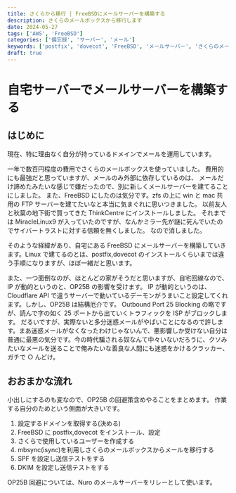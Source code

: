 ```yaml
---
title: さくらから移行 | FreeBSDにメールサーバーを構築する
description: さくらのメールボックスから移行します
date: 2024-05-27
tags: ['AWS', 'FreeBSD']
categories: ['備忘録', 'サーバー', 'メール']
keywords: ['postfix', 'dovecot', 'FreeBSD', 'メールサーバー', 'さくらのメールボックス', '移行']
draft: true
---
```


# 自宅サーバーでメールサーバーを構築する

## はじめに

現在、特に理由なく自分が持っているドメインでメールを運用しています。

一年で数百円程度の費用でさくらのメールボックスを使っていました。
費用的にも最強だと思っていますが、メールのみ外部に依存しているのは、
メールだけ諦めたみたいな感じで嫌だったので、別に新しくメールサーバーを建てることにしました。
また、FreeBSD にしたのは気分です。zfs の上に win と mac 共用の FTP サーバーを建てたいなと本当に気まぐれに思いつきました。
以前友人と秋葉の地下街で買ってきた ThinkCentre にインストールしました。
それまでは MiracleLinux9 が入っていたのですが、なんかミラー先が謎に死んでいたのでサイバートラストに対する信頼を無くしました。
なので消しました。

そのような経緯があり、自宅にある FreeBSD にメールサーバーを構築していきます。Linux で建てるのとは、postfix,dovecot のインストールくらいまでは違う手順になりますが、ほぼ一緒だと思います。

また、一つ面倒なのが、ほとんどの家がそうだと思いますが、自宅回線なので、IP が動的というのと、OP25B の影響を受けます。
IP が動的というのは、Cloudflare API で違うサーバーで動いているデーモンがうまいこと設定してくれます。しかし、OP25B は結構厄介です。
Outbound Port 25 Blocking の略ですが、読んで字の如く 25 ポートから出ていくトラフィックを ISP がブロックします。
だるいですが、実際ないと多分迷惑メールがやばいことになるので許します。まあ迷惑メールがなくなったわけじゃないんで、悪影響しか受けない自分は普通に最悪の気分です。今の時代騙される奴なんて中々いないだろうに、クソみたいなメールを送ることで俺みたいな善良な人間にも迷惑をかけるクラッカー、ガチで ○ んどけ。

## おおまかな流れ

小出しにするのも変なので、OP25B の回避策含めやることをまとめます。
作業する自分のためという側面が大きいです。

1. 設定するドメインを取得する(決める)
2. FreeBSD に postfix,dovecot をインストール、設定
3. さくらで使用しているユーザーを作成する
4. mbsync(isync)を利用しさくらのメールボックスからメールを移行する
5. SPF を設定し送信テストをする
6. DKIM を設定し送信テストをする

OP25B 回避については、Nuro のメールサーバーをリレーとして使います。
